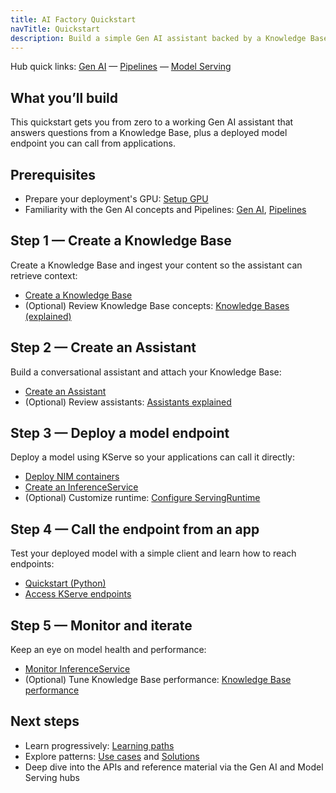 ```yaml
---
title: AI Factory Quickstart
navTitle: Quickstart
description: Build a simple Gen AI assistant backed by a Knowledge Base and deploy a model endpoint using AI Factory.
---
```


Hub quick links: [Gen AI](/edb-postgres-ai/1.3/ai-factory/gen-ai/) — [Pipelines](/edb-postgres-ai/1.3/ai-factory/pipeline/) — [Model Serving](/edb-postgres-ai/1.3/ai-factory/model/serving/)

## What you’ll build

This quickstart gets you from zero to a working Gen AI assistant that answers questions from a Knowledge Base, plus a deployed model endpoint you can call from applications.

## Prerequisites

- Prepare your deployment's GPU: [Setup GPU](/edb-postgres-ai/1.3/ai-factory/model/setup-gpu)
- Familiarity with the Gen AI concepts and Pipelines: [Gen AI](/edb-postgres-ai/1.3/ai-factory/gen-ai/), [Pipelines](/edb-postgres-ai/1.3/ai-factory/pipeline/)

## Step 1 — Create a Knowledge Base

Create a Knowledge Base and ingest your content so the assistant can retrieve context:

- [Create a Knowledge Base](/edb-postgres-ai/1.3/ai-factory/gen-ai/create-knowledge-base.mdx)
- (Optional) Review Knowledge Base concepts: [Knowledge Bases (explained)](/edb-postgres-ai/1.3/ai-factory/gen-ai/knowledge-bases/)

## Step 2 — Create an Assistant

Build a conversational assistant and attach your Knowledge Base:

- [Create an Assistant](/edb-postgres-ai/1.3/ai-factory/gen-ai/assistants/create-assistant/)
- (Optional) Review assistants: [Assistants explained](/edb-postgres-ai/1.3/ai-factory/gen-ai/assistants/assistants-explained/)

## Step 3 — Deploy a model endpoint

Deploy a model using KServe so your applications can call it directly:

- [Deploy NIM containers](/edb-postgres-ai/1.3/ai-factory/model/deploy-nim-container)
- [Create an InferenceService](/edb-postgres-ai/1.3/ai-factory/model/create-inferenceservice/)
- (Optional) Customize runtime: [Configure ServingRuntime](/edb-postgres-ai/1.3/ai-factory/model/configure-servingruntime/)

## Step 4 — Call the endpoint from an app

Test your deployed model with a simple client and learn how to reach endpoints:

- [Quickstart (Python)](/edb-postgres-ai/1.3/ai-factory/model/quickstart-python-using-inference-endpoint.mdx)
- [Access KServe endpoints](/edb-postgres-ai/1.3/ai-factory/model/access-kserve-endpoints)

## Step 5 — Monitor and iterate

Keep an eye on model health and performance:

- [Monitor InferenceService](/edb-postgres-ai/1.3/ai-factory/model/monitor-inferenceservice)
- (Optional) Tune Knowledge Base performance: [Knowledge Base performance](/edb-postgres-ai/1.3/ai-factory/pipeline/knowledge_base/performance_tuning)

## Next steps

- Learn progressively: [Learning paths](/edb-postgres-ai/1.3/ai-factory/learning-paths)
- Explore patterns: [Use cases](/edb-postgres-ai/1.3/ai-factory/learn/use-cases) and [Solutions](/edb-postgres-ai/1.3/ai-factory/learn/solutions)
- Deep dive into the APIs and reference material via the Gen AI and Model Serving hubs

